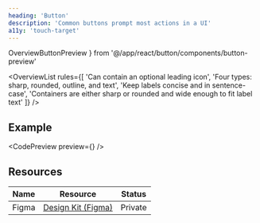 ```yaml
---
heading: 'Button'
description: 'Common buttons prompt most actions in a UI'
a11y: 'touch-target'
---
```


  OverviewButtonPreview
} from '@/app/react/button/components/button-preview'

<OverviewList rules={[
  'Can contain an optional leading icon',
  'Four types: sharp, rounded, outline, and text',
  'Keep labels concise and in sentence-case',
  'Containers are either sharp or rounded and wide enough to fit label text'
]} />

## Example

<CodePreview preview={<OverviewButtonPreview />} />

## Resources

| Name     | Resource | Status                                               |
| -------- | -------- | ---------------------------------------------------- |
| Figma    | [Design Kit (Figma)](https://www.figma.com/design/ducwqOCxoxcWc3ReV3FYd8/Digital-University-Component-Library?m=auto&node-id=0-1)      |                         Private                      |